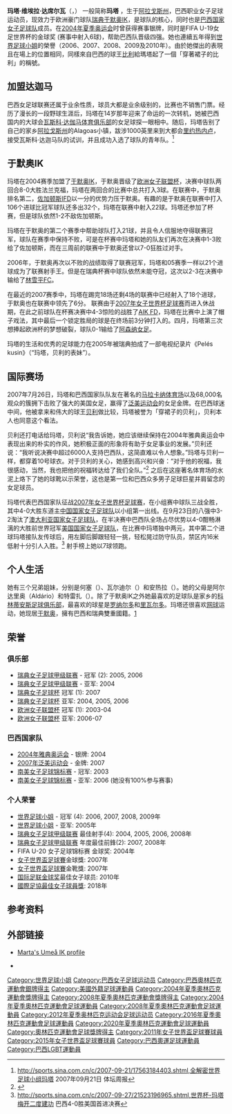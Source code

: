 {{noteta
|T=zh-hans:玛塔;zh-hk:瑪達;zh-tw:瑪塔;
|1=zh-hans:玛塔;zh-hk:瑪達;zh-tw:瑪塔;
|2=zh-hans:达席尔瓦;zh-hk:達施華;zh-tw:達席爾瓦;
}}
{{葡萄牙语姓名|维埃拉|达席尔瓦}}
{{Infobox football biography
| name                = Marta Vieira da Silva
| image               = Marta Vieira da Silva 2013.jpg
| fullname            = Marta Vieira da Silva
| birth_date          = {{birth date and age|1986|2|19|df=y}}
| birth_place         = [[巴西|巴西]][[阿拉戈斯州|阿拉戈斯州]][[双河镇_(巴西)|雙河鎮]]
| height              = 1.62 m<ref>{{cite web|url=http://www.fifadata.com/document/FWWC/2015/pdf/FWWC_2015_SquadLists.pdf|title=2015 World Cup|publisher=Fédération Internationale de Football Association|access-date=2021-07-21|archive-date=2016-04-10|archive-url=https://web.archive.org/web/20160410062327/http://www.fifadata.com/document/FWWC/2015/pdf/FWWC_2015_SquadLists.pdf|dead-url=no}}</ref>
| position            = [[前鋒_(足球)|前鋒 (足球)]]
| currentclub         = {{link-en|Orlando Pride}}
| clubnumber          = 10
| youthclubs1         = {{link-en|Centro Sportivo Alagoano}}
| youthyears1         = 1999
<!-- LEAGUE APPEARANCES & GOALS ONLY-->
| years1         = 2000–2002 |clubs1  = [[華斯高達伽馬划艇會|華斯高達伽馬划艇會]]                       |caps1  = 16  |goals1  = 4
| years2         = 2002–2004 |clubs2  = {{link-en|Santa Cruz Futebol Clube (Belo Horizonte)}} |caps2 = 38   |goals2 = 16
| years3         = 2004–2008 |clubs3  = [[于默奥体育俱乐部|于默奥体育俱乐部]]                                              |caps3  = 103 |goals3  = 111
| years4         = 2009      |clubs4  = [[洛杉矶太阳|洛杉矶太阳]]                                      |caps4  = 19  |goals4  = 10
| years5         = 2009–2010 |clubs5  = → {{link-en|Santos FC (ladies)}} (loan)                   |caps5  = 14  |goals5  = 26
| years6         = 2010      |clubs6  = {{link-en|FC Gold Pride}}                             |caps6  = 24  |goals6  = 19
| years7         = 2011      |clubs7  = {{link-en|Santos FC (ladies)}}                            |caps7  = 12  |goals7  = 13
| years8         = 2011      |clubs8  = {{link-en|Western New York Flash}}                               |caps8  = 14  |goals8  = 10
| years9         = 2012–2014 |clubs9  = {{link-en|Tyresö FF}}                                     |caps9  = 38  |goals9  = 27
| years10        = 2014–2017 |clubs10 = {{link-en|FC Rosengård}}                               |caps10 = 43  |goals10 = 23
| years11        = 2017–     |clubs11 = {{link-en|Orlando Pride}}                                        |caps11 = 68  |goals11 = 24
|nationalyears1 = 2002 |nationalteam1 = {{link-en|Brazil women's national under-20 football team}} |nationalcaps1 = |nationalgoals1 =
| nationalteam2       = [[巴西國家女子足球隊|巴西國家女子足球隊]]
| nationalyears2      = 2002–
| nationalcaps2       = 160
| nationalgoals2      = 111
| medaltemplates = {{MedalCountry|{{fbw|BRA}}}}
{{MedalCompetition|[[國際足協女子世界盃|國際足協女子世界盃]]}}
{{Medal|Silver|[[2007年國際足協女子世界盃|2007年國際足協女子世界盃]]|}}
{{MedalCompetition|[[夏季奥林匹克运动会足球比赛|夏季奥林匹克运动会足球比赛]]}}
{{Medal|Silver|{{link-en|Football at the 2004 Summer Olympics – Women's tournament}}|}}
{{Medal|Silver|[[2008年夏季奧林匹克運動會女子足球比賽|2008年夏季奧林匹克運動會女子足球比賽]]|}}
{{MedalCompetition|[[美洲女子國家盃|美洲女子國家盃]]}}
{{Medal|Gold|{{link-en|2003 South American Women's Football Championship}}|}}
{{Medal|Gold|{{link-en|2010 South American Women's Football Championship}}|}}
{{Medal|Gold|{{link-en|2018 Copa América Femenina}}|}}
{{Medal|Silver|{{link-en|2006 South American Women's Football Championship}}|}}
{{MedalCompetition|[[泛美運動會足球比賽|泛美運動會足球比賽]]}}
{{Medal|Gold|{{link-en|Football at the 2003 Pan American Games – Women's tournament}}|}}
{{Medal|Gold|{{link-en|Football at the 2007 Pan American Games – Women's tournament}}|}}
| club-update         = 4 July 2021
| nationalteam-update = 21 July 2021
}}
'''玛塔·维埃拉·达席尔瓦'''（'''{{lang|ot|Marta Vieira da Silva}}'''，{{bd|1986年|2月19日|catIdx=Marta Vieira da Silva}}） 一般简称'''玛塔''' ，生于[[阿拉戈斯州|阿拉戈斯州]]，巴西职业女子足球运动员，现效力于欧洲豪门球队[[瑞典|瑞典]][[于默奥IK|于默奥IK]]，是球队的核心，同时也是[[巴西国家女子足球队|巴西国家女子足球队]]成员。在[[2004年夏季奥运会|2004年夏季奥运会]]时曾获得赛事银牌，同时是FIFA U-19女足世界杯的金球奖 (赛事中射入6球)，帮助巴西队晋级四强。她也連續五年得到[[世界足球小姐|世界足球小姐]]的榮譽（2006、2007、2008、2009及2010年）。由於她傑出的表現且在場上的位置相同，同樣來自巴西的球王[[比利|比利]]給瑪塔起了一個「穿著裙子的比利」的稱號。

==加盟达迦马==
巴西女足球联赛还属于业余性质，球员大都是业余级别的，比赛也不销售门票。经历了漫长的一段野球生涯后，玛塔在14岁那年迎来了命运的一次转机，她被巴西国内的大球会[[瓦斯科·达伽马体育俱乐部|瓦斯科·达伽马体育俱乐部]]的女足球探一眼相中。随后，玛塔告别了自己的家乡[[阿拉戈斯州|阿拉戈斯州]]的Alagoas小镇，跋涉1000英里来到大都会[[里约热内卢|里约热内卢]]，接受瓦斯科·达迦马队的试训，并且成功入选了球队的青年队。<ref>http://sports.sina.com.cn/c/2007-09-21/17563184403.shtml,全解密世界足球小组玛塔 2007年09月21日 体坛周报</ref>

==于默奥IK==
玛塔在2004赛季加盟了[[于默奥IK|于默奥IK]]，于默奥晋级了[[欧洲女子联盟杯|欧洲女子联盟杯]]，决赛中球队两回合8-0大胜法兰克福，玛塔在两回合的比赛中总共打入3球。在联赛中，于默奥排名第二，[[佐加顿斯IFD|佐加顿斯IFD]]以一分的优势力压于默奥。有趣的是于默奥在联赛中打入106个进球比冠军球队还多出32个，玛塔在联赛中射入22球。玛塔还参加了杯赛，但是球队依然1-2不敌佐加顿斯。

玛塔在于默奥的第二个赛季中帮助球队打入21球，并且令人信服地夺得联赛冠军，球队在赛季中保持不败，可是在杯赛中玛塔和她的队友们再次在决赛中1-3败给了佐加顿斯，而在三周前的联赛中于默奥还曾以7-0狂胜过对手。

2006年，于默奥再次以不败的战绩取得了联赛冠军，玛塔和05赛季一样以21个进球成为了联赛射手王。但是在瑞典杯赛中球队依然未能夺冠，这次以2-3在决赛中输给了[[林雪平FC|林雪平FC]]。

在最近的2007赛季中，玛塔在踢完18场还剩4场的联赛中已经射入了18个进球，于默奥也在联赛中领先了6分。 联赛由于[[2007年女子世界杯足球赛|2007年女子世界杯足球赛]]而进入休战期，在此之前球队在杯赛决赛中4-3惊险的战胜了[[AIK_FD|AIK FD]]，玛塔在比赛中上演了帽子戏法，其中最后一个锁定胜局的球是在终场前3分钟打入的。四月，玛塔第三次想捧起欧洲杯的梦想破裂，球队0-1输给了[[阿森纳女足|阿森纳女足]]。

玛塔的生活和优秀的足球能力在2005年被瑞典拍成了一部电视纪录片《Pelés kusin》（“玛塔，贝利的表妹”）。

==国际赛场==
2007年7月26日，玛塔和巴西国家队队友在著名的[[马拉卡纳体育场|马拉卡纳体育场]]以及68,000名观众的簇拥下击败了强大的美国女足，赢得了[[泛美运动会|泛美运动会]]的女足金牌。在巴西球迷中间，他被拿来和伟大的球王[[贝利|贝利]]做比较，玛塔被誉为「穿裙子的贝利」，贝利本人也同意这个看法。

贝利还打电话给玛塔，贝利说“我告诉她，她应该继续保持在2004年雅典奥运会中表现出来的朴实的作风，她积极正面的形象将有助于女足事业的发展。”贝利还说：“我听说决赛中超过6000人支持巴西队，这简直难以令人想象。”玛塔与贝利一样，都穿着10号球衣。对于贝利的关心，她感到高兴和兴奋：“对于他的祝福，我很感动，当然，我也把他的祝福转达给了我们全队。”<ref>{{Cite web |url=http://pan2007.globo.com/PAN/Noticias/0,,MUL78950-3873,00.html |title=存档副本 |accessdate=2007-09-28 |archive-date=2008-03-22 |archive-url=https://web.archive.org/web/20080322070347/http://pan2007.globo.com/PAN/Noticias/0,,MUL78950-3873,00.html |dead-url=no }}</ref>
之后在这座著名体育场的水泥上烙下了她的球靴以示荣誉，这也是第一位和巴西众多男子足球巨星并肩留念的女足球员。

玛塔代表巴西国家队征战[[2007年女子世界杯足球赛|2007年女子世界杯足球赛]]，在小组赛中球队三战全胜，其中4-0大胜东道主[[中国国家女子足球队|中国国家女子足球队]]以小组第一出线。在9月23日的八强中3-2淘汰了[[澳大利亚国家女子足球队|澳大利亚国家女子足球队]]，在半决赛中巴西队全场占尽优势以4-0酣畅淋漓的大胜前世界冠军[[美国国家女子足球队|美国国家女子足球队]]，在比赛中玛塔独中两元，其中第二个进球玛塔接队友传球后，用左脚后脚跟轻轻一挑，轻松晃过防守队员，禁区内16米低射十分引人入胜。<ref>http://sports.sina.com.cn/c/2007-09-27/21523196965.shtml,世界杯-玛塔梅开二度建功 巴西4-0胜美国首进决赛</ref>
射手榜上她以7球领跑。

==个人生活==
她有三个兄弟姐妹，分别是何塞（{{lang|pt|José}}）、瓦尔迪尔（{{lang|pt|Valdir}}）和安热拉（{{lang|pt|Angela}}）。她的父母是阿尔达里奥（Aldário）和特雷扎（{{lang|pt|Tereza}}）。除了于默奥IK之外她最喜欢的足球队是家乡的[[科林蒂安斯足球俱乐部|科林蒂安斯足球俱乐部]]，最喜欢的球星是[[罗纳尔多|罗纳尔多]]和[[里瓦尔多|里瓦尔多]]。玛塔还很喜欢[[网球|网球]]运动，她现居[[于默奥|于默奥]]，擁有巴西和瑞典雙重國籍。[https://web.archive.org/web/20080328060850/http://www.uik.se/marta.html]

==荣誉==
=== 俱乐部 ===
*[[瑞典女子足球甲级联赛|瑞典女子足球甲级联赛]] - 冠军 (2): 2005, 2006
*[[瑞典女子足球甲级联赛|瑞典女子足球甲级联赛]] - 亚军: 2004
*[[瑞典女子足球杯|瑞典女子足球杯]] 冠军 (1): 2007
*[[瑞典女子足球杯|瑞典女子足球杯]] 亚军: 2004, 2005, 2006
*[[欧洲女子联盟杯|欧洲女子联盟杯]] 冠军 (1): 2003-04 
*[[欧洲女子联盟杯|欧洲女子联盟杯]] 亚军: 2006-07 

=== 巴西国家队 ===
*[[2004年夏季奥运会|2004年雅典奥运会]] - 银牌: 2004
*[[泛美运动会|2007年泛美运动会]] - 金牌: 2007
*[[南美女子足球锦标赛|南美女子足球锦标赛]] - 冠军: 2003
*[[南美女子足球锦标赛|南美女子足球锦标赛]] - 亚军: 2006 (她没有100%参与赛事)

=== 个人荣誉 ===
*[[世界足球小姐|世界足球小姐]] - 冠军 (4): 2006, 2007, 2008, 2009年
*[[世界足球小姐|世界足球小姐]] - 亚军: 2005年
*[[瑞典女子足球甲级联赛|瑞典女子足球甲级联赛]] 最佳射手(4): 2004, 2005, 2006, 2008年
*[[瑞典女子足球甲级联赛|瑞典女子足球甲级联赛]] 年度最佳前鋒(2): 2007, 2008年
*FIFA U-20 女子足球锦标赛 金球奖: 2004年
*[[女子世界盃足球賽|女子世界盃足球賽]]金球獎: 2007年
*[[女子世界盃足球賽|女子世界盃足球賽]]金靴獎: 2007年
*[[国际足联金球奖|国际足联金球奖]]最佳女子球员: 2010年
*[[國際足協最佳女子球員獎|國際足協最佳女子球員獎]]: 2018年

==参考资料==
<references />

==外部链接==
*{{en}}[https://web.archive.org/web/20080328060850/http://www.uik.se/marta.html Marta's Umeå IK profile]
*{{en}}{{FIFA player|190358|FIFA Player Statistics: MARTA}}

{{start box}}
{{succession box|[[比爾吉特·普林茨|比爾吉特·普林茨]]|現任|世界足球小姐|2009}}
{{end box}}

{{Authority control}}
{{DEFAULTSORT:Marta Vieira da Silva}}

[[Category:世界足球小姐|Category:世界足球小姐]]
[[Category:巴西女子足球运动员|Category:巴西女子足球运动员]]
[[Category:巴西奧林匹克運動會銀牌得主|Category:巴西奧林匹克運動會銀牌得主]]
[[Category:美國外籍足球運動員|Category:美國外籍足球運動員]]
[[Category:2004年夏季奧林匹克運動會獎牌得主|Category:2004年夏季奧林匹克運動會獎牌得主]]
[[Category:2008年夏季奧林匹克運動會獎牌得主|Category:2008年夏季奧林匹克運動會獎牌得主]]
[[Category:2004年夏季奧林匹克運動會足球運動員|Category:2004年夏季奧林匹克運動會足球運動員]]
[[Category:2008年夏季奧林匹克運動會足球運動員|Category:2008年夏季奧林匹克運動會足球運動員]]
[[Category:2012年夏季奥林匹克运动会足球运动员|Category:2012年夏季奥林匹克运动会足球运动员]]
[[Category:2016年夏季奧林匹克運動會足球運動員|Category:2016年夏季奧林匹克運動會足球運動員]]
[[Category:2020年夏季奧林匹克運動會足球運動員|Category:2020年夏季奧林匹克運動會足球運動員]]
[[Category:奧林匹克運動會足球獎牌得主|Category:奧林匹克運動會足球獎牌得主]]
[[Category:2011年女子世界盃足球賽球員|Category:2011年女子世界盃足球賽球員]]
[[Category:2015年女子世界盃足球賽球員|Category:2015年女子世界盃足球賽球員]]
[[Category:巴西奧運足球運動員|Category:巴西奧運足球運動員]]
[[Category:巴西LGBT運動員|Category:巴西LGBT運動員]]